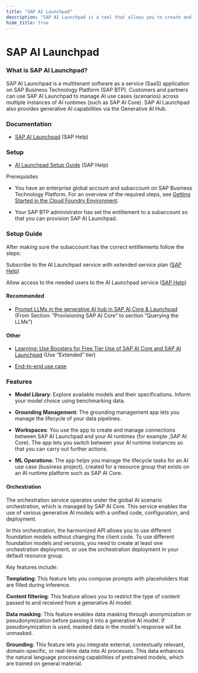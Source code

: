 ```yaml
---
title: "SAP AI Launchpad"
description: "SAP AI Launchpad is a tool that allows you to create and manage your AI models."
hide_title: true
---
```




<PageViewTracker featureName="TECHNOLOGY_SAP_AI_LAUNCHPAD" />

<div className="hero-header">
  <h1>SAP AI Launchpad</h1>
</div>

### What is SAP AI Launchpad?
SAP AI Launchpad is a multitenant software as a service (SaaS) application on SAP Business Technology Platform (SAP BTP). Customers and partners can use SAP AI Launchpad to manage AI use cases (scenarios) across multiple instances of AI runtimes (such as SAP AI Core). SAP AI Launchpad also provides generative AI capabilities via the Generative AI Hub.

### Documentation
- [SAP AI Launchpad](https://help.sap.com/docs/ai-launchpad/sap-ai-launchpad/what-is-sap-ai-launchpad?locale=en-US&state=PRODUCTION&version=CLOUD) (SAP Help)

### Setup
- [AI Launchpad Setup Guide](https://help.sap.com/docs/ai-launchpad/sap-ai-launchpad/initial-setup) (SAP Help)

Prerequisites
- You have an enterprise global account and subaccount on SAP Business Technology Platform. For an overview of the required steps, see [Getting Started in the Cloud Foundry Environment](https://help.sap.com/viewer/65de2977205c403bbc107264b8eccf4b/Cloud/en-US/b328cc89ea14484d9655b8cfb8efb508.html).

- Your SAP BTP administrator has set the entitlement to a subaccount so that you can provision SAP AI Launchpad.

### Setup Guide
After making sure the subaccount has the correct entitlements follow the steps:

Subscribe to the AI Launchpad service with extended service plan ([SAP Help](https://help.sap.com/docs/ai-launchpad/sap-ai-launchpad/subscribe-to-sap-ai-launchpad))

Allow access to the needed users to the AI Launchpad service ([SAP Help](https://help.sap.com/docs/ai-launchpad/sap-ai-launchpad/allow-access-to-sap-ai-launchpad))

#### Recommended
- [Prompt LLMs in the generative AI hub in SAP AI Core & Launchpad](https://developers.sap.com/tutorials/ai-core-generative-ai.html) (From Section: “Provisioning SAP AI Core” to section “Querying the LLMs”)

#### Other
- [Learning: Use Boosters for Free Tier Use of SAP AI Core and SAP AI Launchpad](https://developers.sap.com/tutorials/ai-core-launchpad-provisioning.html) (Use “Extended” tier)

- [End-to-end use case](https://help.sap.com/docs/ai-launchpad/sap-ai-launchpad/example-end-to-end-use-case)

### Features
- **Model Library**: Explore available models and their specifications. Inform your model choice using benchmarking data.

- **Grounding Management**: The grounding management app lets you manage the lifecycle of your data pipelines.

- **Workspaces**: You use the app to create and manage connections between SAP AI Launchpad and your AI runtimes (for example ,SAP AI Core). The app lets you switch between your AI runtime instances so that you can carry out further actions.

- **ML Operations**: The app helps you manage the lifecycle tasks for an AI use case (business project), created for a resource group that exists on an AI runtime platform such as SAP AI Core.

#### Orchestration
The orchestration service operates under the global AI scenario orchestration, which is managed by SAP AI Core. This service enables the use of various generative AI models with a unified code, configuration, and deployment.

 

In this orchestration, the harmonized API allows you to use different foundation models without changing the client code. To use different foundation models and versions, you need to create at least one orchestration deployment, or use the orchestration deployment in your default resource group.

 

Key features include:

**Templating**: This feature lets you compose prompts with placeholders that are filled during inference.

**Content filtering**: This feature allows you to restrict the type of content passed to and received from a generative AI model.

**Data masking**: This feature enables data masking through anonymization or pseudonymization before passing it into a generative AI model. If pseudonymization is used, masked data in the model's response will be unmasked.

**Grounding**: This feature lets you integrate external, contextually relevant, domain-specific, or real-time data into AI processes. This data enhances the natural language processing capabilities of pretrained models, which are trained on general material.
